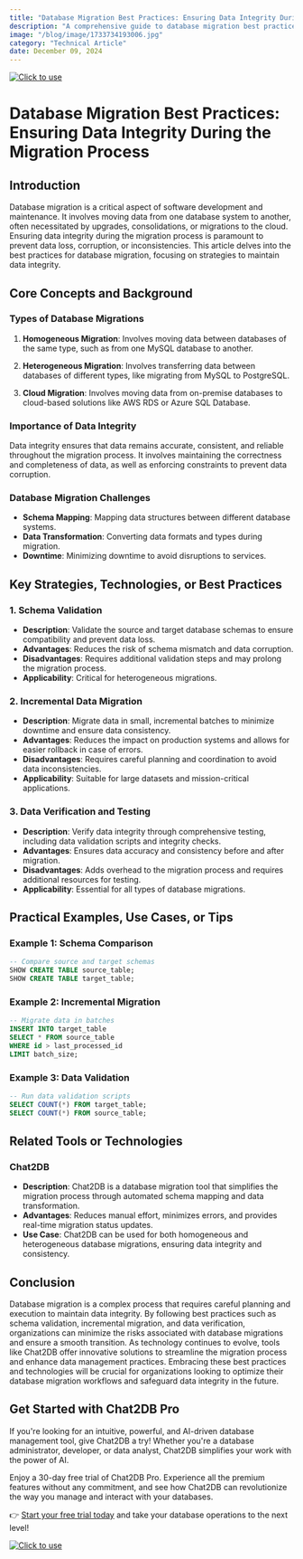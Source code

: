 ```yaml
---
title: "Database Migration Best Practices: Ensuring Data Integrity During the Migration Process"
description: "A comprehensive guide to database migration best practices, focusing on maintaining data integrity throughout the migration process."
image: "/blog/image/1733734193006.jpg"
category: "Technical Article"
date: December 09, 2024
---
```

[![Click to use](/image/blog/bg/chat2db1.png)](https://app.chat2db.ai/)
# Database Migration Best Practices: Ensuring Data Integrity During the Migration Process


<Authors date="December 09, 2024">
  <Author name="Jing" link="https://chat2db.ai" />
</Authors>

## Introduction

Database migration is a critical aspect of software development and maintenance. It involves moving data from one database system to another, often necessitated by upgrades, consolidations, or migrations to the cloud. Ensuring data integrity during the migration process is paramount to prevent data loss, corruption, or inconsistencies. This article delves into the best practices for database migration, focusing on strategies to maintain data integrity.

## Core Concepts and Background

### Types of Database Migrations

1. **Homogeneous Migration**: Involves moving data between databases of the same type, such as from one MySQL database to another.

2. **Heterogeneous Migration**: Involves transferring data between databases of different types, like migrating from MySQL to PostgreSQL.

3. **Cloud Migration**: Involves moving data from on-premise databases to cloud-based solutions like AWS RDS or Azure SQL Database.

### Importance of Data Integrity

Data integrity ensures that data remains accurate, consistent, and reliable throughout the migration process. It involves maintaining the correctness and completeness of data, as well as enforcing constraints to prevent data corruption.

### Database Migration Challenges

- **Schema Mapping**: Mapping data structures between different database systems.
- **Data Transformation**: Converting data formats and types during migration.
- **Downtime**: Minimizing downtime to avoid disruptions to services.

## Key Strategies, Technologies, or Best Practices

### 1. Schema Validation

- **Description**: Validate the source and target database schemas to ensure compatibility and prevent data loss.
- **Advantages**: Reduces the risk of schema mismatch and data corruption.
- **Disadvantages**: Requires additional validation steps and may prolong the migration process.
- **Applicability**: Critical for heterogeneous migrations.

### 2. Incremental Data Migration

- **Description**: Migrate data in small, incremental batches to minimize downtime and ensure data consistency.
- **Advantages**: Reduces the impact on production systems and allows for easier rollback in case of errors.
- **Disadvantages**: Requires careful planning and coordination to avoid data inconsistencies.
- **Applicability**: Suitable for large datasets and mission-critical applications.

### 3. Data Verification and Testing

- **Description**: Verify data integrity through comprehensive testing, including data validation scripts and integrity checks.
- **Advantages**: Ensures data accuracy and consistency before and after migration.
- **Disadvantages**: Adds overhead to the migration process and requires additional resources for testing.
- **Applicability**: Essential for all types of database migrations.

## Practical Examples, Use Cases, or Tips

### Example 1: Schema Comparison

```sql
-- Compare source and target schemas
SHOW CREATE TABLE source_table;
SHOW CREATE TABLE target_table;
```

### Example 2: Incremental Migration

```sql
-- Migrate data in batches
INSERT INTO target_table
SELECT * FROM source_table
WHERE id > last_processed_id
LIMIT batch_size;
```

### Example 3: Data Validation

```sql
-- Run data validation scripts
SELECT COUNT(*) FROM target_table;
SELECT COUNT(*) FROM source_table;
```

## Related Tools or Technologies

### Chat2DB

- **Description**: Chat2DB is a database migration tool that simplifies the migration process through automated schema mapping and data transformation.
- **Advantages**: Reduces manual effort, minimizes errors, and provides real-time migration status updates.
- **Use Case**: Chat2DB can be used for both homogeneous and heterogeneous database migrations, ensuring data integrity and consistency.

## Conclusion

Database migration is a complex process that requires careful planning and execution to maintain data integrity. By following best practices such as schema validation, incremental migration, and data verification, organizations can minimize the risks associated with database migrations and ensure a smooth transition. As technology continues to evolve, tools like Chat2DB offer innovative solutions to streamline the migration process and enhance data management practices. Embracing these best practices and technologies will be crucial for organizations looking to optimize their database migration workflows and safeguard data integrity in the future.

## Get Started with Chat2DB Pro

If you're looking for an intuitive, powerful, and AI-driven database management tool, give Chat2DB a try! Whether you're a database administrator, developer, or data analyst, Chat2DB simplifies your work with the power of AI.

Enjoy a 30-day free trial of Chat2DB Pro. Experience all the premium features without any commitment, and see how Chat2DB can revolutionize the way you manage and interact with your databases.

👉 [Start your free trial today](https://app.chat2db.ai/) and take your database operations to the next level!

[![Click to use](/image/blog/bg/chat2db.jpg)](https://app.chat2db.ai/)